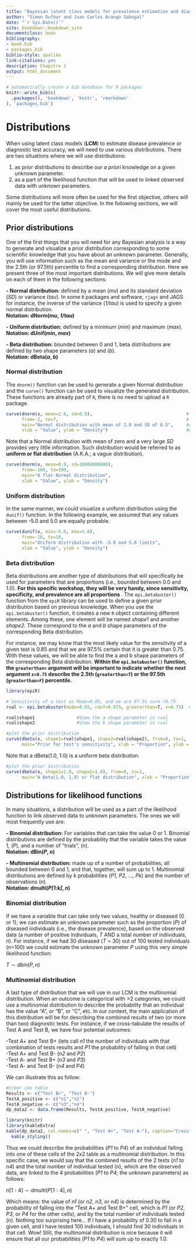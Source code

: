 ```yaml
---
title: "Bayesian latent class models for prevalence estimation and diagnostic test evaluation"
author: "Simon Dufour and Juan Carlos Arango Sabogal"
date: "`r Sys.Date()`"
site: bookdown::bookdown_site
documentclass: book
bibliography:
- book.bib
- packages.bib
biblio-style: apalike
link-citations: yes
description: Chapitre 2
output: html_document
---
```


```r
# automatically create a bib database for R packages
knitr::write_bib(c(
  .packages(), 'bookdown', 'knitr', 'rmarkdown'
), 'packages.bib')
```


# Distributions  
When using latent class models (**LCM**) to estimate disease prevalence or diagnostic test accuracy, we will need to use various distributions. There are two situations where we will use distributions:  
  
1) as prior distributions to describe our <i>a priori</i> knowledge on a given unknown parameter.  
2) as a part of the likelihood function that will be used to linked observed data with unknown parameters.  
  
Some distributions will more often be used for the first objective, others will mainly be used for the latter objective. In the following sections, we will cover the most useful distributions.

## Prior distributions
One of the first things that you will need for any Bayesian analysis is a way to generate and visualize a prior distribution corresponding to some scientific knowledge that you have about an unknown parameter. Generally, you will use information such as the mean and variance or the mode and the 2.5th (or 97.5th) percentile to find a corresponding distribution. Here we present three of the most important distributions. We will give more details on each of them in the following sections:  
  
**- Normal distribution:** defined by a mean (*mu*) and its standard deviation (*SD*) or variance (*tau*). In some `R` packages and software, `rjags` and JAGS for instance, the inverse of the variance (*1/tau*) is used to specify a given normal distribution.   
**Notation: dNorm(*mu*, *1/tau*)**  
  
**- Uniform distribution:** defined by a minimum (*min*) and maximum (*max*).  
**Notation: dUnif(*min*, *max*)**     
  
**- Beta distribution:** bounded between 0 and 1, beta distributions are defined by two shape parameters (*a*) and (*b*).  
**Notation: dBeta(*a*, *b*)**    
  

### Normal distribution
The `dnorm()` function can be used to generate a given Normal distribution and the `curve()` function can be used to visualize the generated distribution. These functions are already part of `R`, there is no need to upload a `R` package.  

```r
curve(dnorm(x, mean=2.0, sd=0.5),                                    # I indicate mean and SD of the distribution
      from=-2, to=7,                                                 # I indicate limits for the plot
      main="Normal distribution with mean of 2.0 and SD of 0.5",     #Adding a title
      xlab = "Value", ylab = "Density")                              #Adding titles for axes

```
Note that a Normal distribution with mean of zero and a very large *SD* provides very little information. Such distribution would be referred to as **uniform or flat distribution** (A.K.A.; a vague distribution).
```r
curve(dnorm(x, mean=0.0, sd=10000000000),                                    
      from=-100, to=100,                                                 
      main="A flat Normal distribution",     
      xlab = "Value", ylab = "Density")                              

```
  
### Uniform distribution
In the same manner, we could visualize a uniform distribution using the `dunif()` function. In the following example, we assumed that any values between -5.0 and 5.0 are equally probable.
```r
curve(dunif(x, min=-5.0, max=5.0),                                    
      from=-10, to=10,                                                 
      main="Uniform distribution with -5.0 and 5.0 limits",    
      xlab = "Value", ylab = "Density")                              


```
  
### Beta distribution
Beta distributions are another type of distributions that will specifically be used for parameters that are proportions (i.e., bounded between 0.0 and 1.0). <b>For this specific workshop, they will be very handy, since sensitivity, specificity, and prevalence are all proportions </b>. The `epi.betabuster()` function from the `epiR` library can be used to define a given prior distribution based on previous knowledge. When you use the `epi.betabuster()` function, it creates a new `R` object containing different elements. Among these, one element will be named *shape1* and another *shape2*. These correspond to the *a* and *b* shape parameters of the corresponding Beta distribution.   
  
For instance, we may know that the most likely value for the sensitivity of a given test is 0.85 and that we are 97.5% certain that it is greater than 0.75. With these values, we will be able to find the a and b shape parameters of the corresponding Beta distribution. **Within the `epi.betabuster()` function, the `greaterthan=` argument will be important to indicate whether the next argument `x=0.75`  describe the 2.5th (`greaterthan=T`) or the 97.5th (`greaterthan=F`) percentile.**  
  
```r
library(epiR) 

# Sensitivity of a test as Mode=0.85, and we are 97.5% sure >0.75 
rval <- epi.betabuster(mode=0.85, conf=0.975, greaterthan=T, x=0.75)  # I create a new object named rval

rval$shape1                #View the a shape parameter in rval
rval$shape2                #View the b shape parameter in rval  

#plot the prior distribution
curve(dbeta(x, shape1=rval$shape1, shape2=rval$shape2), from=0, to=1, 
      main="Prior for test's sensitivity", xlab = "Proportion", ylab = "Density")
```
  
Note that a dBeta(1.0, 1.0) is a uniform beta distribution.
```r
#plot the prior distribution
curve(dbeta(x, shape1=1.0, shape2=1.0), from=0, to=1, 
      main="A Beta(1.0, 1.0) or flat distribution", xlab = "Proportion", ylab = "Density")
```
  
## Distributions for likelihood functions  
In many situations, a distribution will be used as a part of the likelihood function to link observed data to unknown parameters. The ones we will most frequently use are:
  
**- Binomial distribution:** For variables that can take the value 0 or 1. Binomial distributions are defined by the probability that the variable takes the value 1, (*P*), and a number of "trials", (*n*).   
**Notation: dBin(*P*, *n*)**   
  
**- Multinomial distribution:** made up of a number of probabilities, all bounded between 0 and 1, and that, together, will sum up to 1. Multinomial distributions are defined by k probabilities (*P1*, *P2*, ..., *Pk*) and the number of observations (*n*).  
**Notation: dmulti(*P[1:k]*, *n*)**     
    
### Binomial distribution  
If we have a variable that can take only two values, healthy or diseased (0 or 1), we can estimate an unknown parameter such as the proportion (*P*) of diseased individuals (i.e., the disease prevalence), based on the observed data (a number of positive individuals, *T* AND a total number of individuals, *n*). For instance, if we had 30 diseased (*T* = 30) out of 100 tested individuals (*n*=100) we could estimate the unknown parameter *P* using this very simple likelihood function:  
  
$T \sim dbin(P, n)$
    
### Multinomial distribution
A last type of distribution that we will use in our LCM is the multinomial distribution. When an outcome is categorical with >2 categories, we could use a multinomial distribution to describe the probability that an individual has the value "A", or "B", or "C", etc. In our context, the main application of this distribution will be for describing the combined results of two (or more than two) diagnostic tests. For instance, if we cross-tabulate the results of Test A and Test B, we have four potential outcomes:  
  
-Test A+ and Test B+ (lets call *n1* the number of individuals with that combination of tests results and *P1* the probability of falling in that cell)  
-Test A+ and Test B- (*n2* and *P2*)  
-Test A- and Test B+ (*n3* and *P3*)  
-Test A- and Test B- (*n4* and *P4*) 
  
We can illustrate this as follow:  
  
```r
#Créer une table
Results <- c("Test B+", "Test B-")
TestA_positive <- c("n1","n2")
TestA_negative <- c("n3","n4")
dp_data2 <- data.frame(Results, TestA_positive, TestA_negative)
```
```r
library(knitr)
library(kableExtra)
kable(dp_data2, col.names=c(" ", "Test A+", "Test A-"), caption="Cross-classified results from two diagnostic tests")%>%
  kable_styling()
```
  
Thus we could describe the probabilities (*P1* to *P4*) of an individual falling into one of these cells of the 2x2 table as a multinomial distribution. In this specific case, we would say that the combined results of the 2 tests (*n1* to *n4*) and the total number of individual tested (*n*), which are the observed data, are linked to the 4 probabilities (*P1* to *P4*; the unknown parameters) as follows:   
  
$n[1:4] \sim dmulti(P[1:4], n)$  
  
Which means: the value of *n1* (or *n2*, *n3*, or *n4*) is determined by the probability of falling into the "Test A+ and Test B+" cell, which is *P1* (or *P2*, *P3*, or *P4* for the other cells), and by the total number of individuals tested (*n*). Nothing too surprising here... If I have a probability of 0.30 to fall in a given cell, and I have tested 100 individuals, I should find 30 individuals in that cell. Wow! Still, the multinomial distribution is nice because it will ensure that all our probabilities (*P1* to *P4*) will sum up to exactly 1.0.    
  
